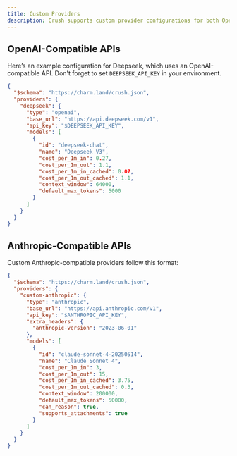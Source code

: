 ```yaml
---
title: Custom Providers
description: Crush supports custom provider configurations for both OpenAI-compatible and Anthropic-compatible APIs.
---
```



## OpenAI-Compatible APIs

Here’s an example configuration for Deepseek, which uses an OpenAI-compatible
API. Don't forget to set `DEEPSEEK_API_KEY` in your environment.

```json
{
  "$schema": "https://charm.land/crush.json",
  "providers": {
    "deepseek": {
      "type": "openai",
      "base_url": "https://api.deepseek.com/v1",
      "api_key": "$DEEPSEEK_API_KEY",
      "models": [
        {
          "id": "deepseek-chat",
          "name": "Deepseek V3",
          "cost_per_1m_in": 0.27,
          "cost_per_1m_out": 1.1,
          "cost_per_1m_in_cached": 0.07,
          "cost_per_1m_out_cached": 1.1,
          "context_window": 64000,
          "default_max_tokens": 5000
        }
      ]
    }
  }
}
```

## Anthropic-Compatible APIs

Custom Anthropic-compatible providers follow this format:

```json
{
  "$schema": "https://charm.land/crush.json",
  "providers": {
    "custom-anthropic": {
      "type": "anthropic",
      "base_url": "https://api.anthropic.com/v1",
      "api_key": "$ANTHROPIC_API_KEY",
      "extra_headers": {
        "anthropic-version": "2023-06-01"
      },
      "models": [
        {
          "id": "claude-sonnet-4-20250514",
          "name": "Claude Sonnet 4",
          "cost_per_1m_in": 3,
          "cost_per_1m_out": 15,
          "cost_per_1m_in_cached": 3.75,
          "cost_per_1m_out_cached": 0.3,
          "context_window": 200000,
          "default_max_tokens": 50000,
          "can_reason": true,
          "supports_attachments": true
        }
      ]
    }
  }
}
```